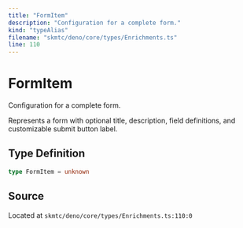 ```yaml
---
title: "FormItem"
description: "Configuration for a complete form."
kind: "typeAlias"
filename: "skmtc/deno/core/types/Enrichments.ts"
line: 110
---
```


# FormItem

Configuration for a complete form.

Represents a form with optional title, description, field definitions,
and customizable submit button label.

## Type Definition

```typescript
type FormItem = unknown
```

## Source

Located at `skmtc/deno/core/types/Enrichments.ts:110:0`
